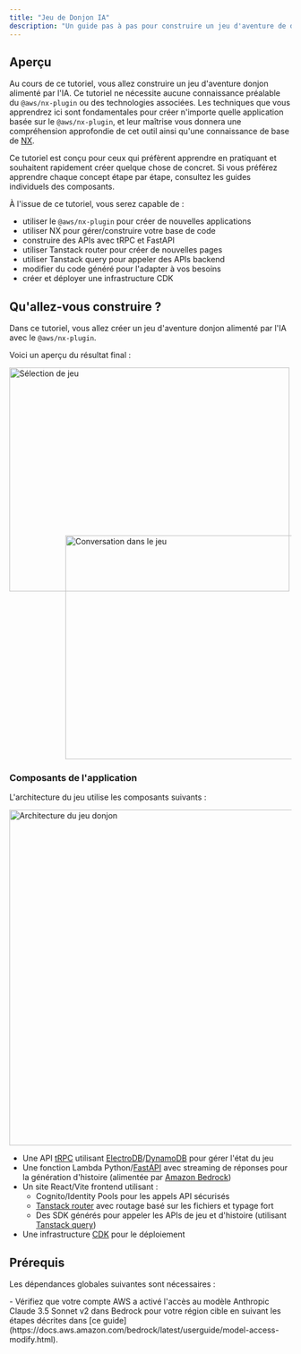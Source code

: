 ```yaml
---
title: "Jeu de Donjon IA"
description: "Un guide pas à pas pour construire un jeu d'aventure de donjon alimenté par l'IA en utilisant le @aws/nx-plugin."
---
```





## Aperçu

Au cours de ce tutoriel, vous allez construire un jeu d'aventure donjon alimenté par l'IA. Ce tutoriel ne nécessite aucune connaissance préalable du `@aws/nx-plugin` ou des technologies associées. Les techniques que vous apprendrez ici sont fondamentales pour créer n'importe quelle application basée sur le `@aws/nx-plugin`, et leur maîtrise vous donnera une compréhension approfondie de cet outil ainsi qu'une connaissance de base de [NX](https://nx.dev/).

<Aside>Ce tutoriel est conçu pour ceux qui préfèrent apprendre en pratiquant et souhaitent rapidement créer quelque chose de concret. Si vous préférez apprendre chaque concept étape par étape, consultez les guides individuels des composants.</Aside>

À l'issue de ce tutoriel, vous serez capable de :

- utiliser le `@aws/nx-plugin` pour créer de nouvelles applications
- utiliser NX pour gérer/construire votre base de code
- construire des APIs avec tRPC et FastAPI
- utiliser Tanstack router pour créer de nouvelles pages
- utiliser Tanstack query pour appeler des APIs backend
- modifier du code généré pour l'adapter à vos besoins
- créer et déployer une infrastructure CDK

## Qu'allez-vous construire ?

Dans ce tutoriel, vous allez créer un jeu d'aventure donjon alimenté par l'IA avec le `@aws/nx-plugin`.

Voici un aperçu du résultat final :

<Image src={gameSelectPng} alt="Sélection de jeu" width="500" height="400" />
<div style="margin-top: -100px; margin-left: 100px;">
<Image src={gameConversationPng} alt="Conversation dans le jeu" width="500" height="400" />
</div>

### Composants de l'application

L'architecture du jeu utilise les composants suivants :

<Image class="white-bg" src={dungeonAdventureArchitecturePng} alt="Architecture du jeu donjon" width="800" height="600" />

- Une API [tRPC](https://trpc.io/) utilisant [ElectroDB](https://electrodb.dev/)/[DynamoDB](https://aws.amazon.com/dynamodb/) pour gérer l'état du jeu
- Une fonction Lambda Python/[FastAPI](https://fastapi.tiangolo.com/) avec streaming de réponses pour la génération d'histoire (alimentée par [Amazon Bedrock](https://aws.amazon.com/bedrock/))
- Un site React/Vite frontend utilisant :
  - Cognito/Identity Pools pour les appels API sécurisés
  - [Tanstack router](https://tanstack.com/router/latest) avec routage basé sur les fichiers et typage fort
  - Des SDK générés pour appeler les APIs de jeu et d'histoire (utilisant [Tanstack query](https://tanstack.com/query/latest))
- Une infrastructure [CDK](https://docs.aws.amazon.com/cdk/v2/guide/home.html) pour le déploiement

## Prérequis

Les dépendances globales suivantes sont nécessaires :

<Snippet name="prerequisites" />
- Vérifiez que votre compte AWS a activé l'accès au modèle Anthropic Claude 3.5 Sonnet v2 dans Bedrock pour votre région cible en suivant les étapes décrites dans [ce guide](https://docs.aws.amazon.com/bedrock/latest/userguide/model-access-modify.html).
